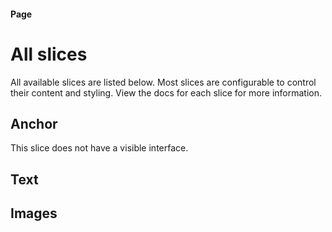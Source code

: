 
<Meta title="Pages/All slices" />

#### Page

# All slices

All available slices are listed below. Most slices are configurable to control
their content and styling. View the docs for each slice for more information.

## Anchor

This slice does not have a visible interface.

## Text

<Canvas withSource="none">
  <Story id="pages-text--with-long-text" />
</Canvas>

## Images

<Canvas withSource="none">
  <Story id="pages-images--with-two-images" />
</Canvas>

